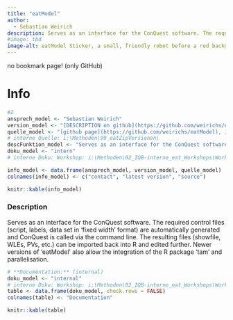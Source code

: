 ```yaml
---
title: "eatModel"
author:
  - Sebastian Weirich
description: Serves as an interface for the ConQuest software. The required control files (script, labels, data set in 'fixed width' format) are automatically generated and ConQuest is called via the command line. The resulting files (showfile, WLEs, PVs, etc.) can be imported back into R and edited further. Newer versions of 'eatModel' also allow the integration of the R package 'tam' and parallelisation.
#image: tbd
image-alt: eatModel Sticker, a small, friendly robot before a red background
---
```


no bookmark page! (only GitHub)

# Info

```r
#2
ansprech_model <- "Sebastian Weirich"
version_model <- "[DESCRIPTION on github](https://github.com/weirichs/eatModel/blob/master/DESCRIPTION)"
quelle_model <- "[github page](https://github.com/weirichs/eatModel), intern"
# interne Quelle: i:\Methoden\99_eatZipVersionen\
descFunktion_model <- "Serves as an interface for the ConQuest software. The required control files (script, labels, data set in 'fixed width' format) are automatically generated and ConQuest is called via the command line. The resulting files (showfile, WLEs, PVs, etc.) can be imported back into R and edited further. Newer versions of 'eatModel' also allow the integration of the R package 'tam' and parallelisation."
doku_model <- "intern"
# interne Doku: Workshop: i:\Methoden\02_IQB-interne_eat_Workshops\Workshop_eat_Dez2016\03_eatModel\

info_model <- data.frame(ansprech_model, version_model, quelle_model)
colnames(info_model) <- c("contact", "latest version", "source")

knitr::kable(info_model)
```

### Description

Serves as an interface for the ConQuest software. The required control files (script, labels, data set in 'fixed width' format) are automatically generated and ConQuest is called via the command line. The resulting files (showfile, WLEs, PVs, etc.) can be imported back into R and edited further. Newer versions of 'eatModel' also allow the integration of the R package 'tam' and parallelisation.

```r
# **Documentation:** (internal)
doku_model <- "internal"
# interne Doku: Workshop: i:\Methoden\02_IQB-interne_eat_Workshops\Workshop_eat_Dez2016\03_eatModel\
table <- data.frame(doku_model, check.rows = FALSE)
colnames(table) <- "Documentation"

knitr::kable(table)
```
